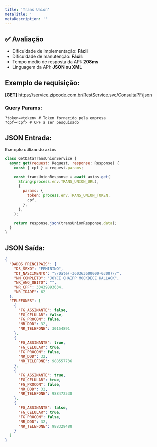 ```yaml
---
title: 'Trans Union'
metaTitle: ''
metaDescription: ''
---
```


## ✅ Avaliação

- Dificuldade de implementação: **Fácil**
- Dificuldade de manutenção: **Fácil**:
- Tempo médio de resposta da API: **208ms**
- Linguagem da API: **JSON ou XML**

## Exemplo de requisição:

**[GET]** https://service.zipcode.com.br/RestService.svc/ConsultaPF/json

### Query Params:

```shell
?token=<token> # Token fornecido pela empresa
?cpf=<cpf> # CPF a ser pesquisado
```

## JSON Entrada:

Exemplo utilizando `axios`

```js
class GetDataTransUnionService {
  async get(request: Request, response: Response) {
    const { cpf } = request.params;

    const transUnionResponse = await axios.get(
      String(process.env.TRANS_UNION_URL),
      {
        params: {
          token: process.env.TRANS_UNION_TOKEN,
          cpf,
        },
      },
    );

    return response.json(transUnionResponse.data);
  }
}
```

## JSON Saída:

```json
{
  "DADOS_PRINCIPAIS": {
    "DS_SEXO": "FEMININO",
    "DT_NASCIMENTO": "\/Date(-360363600000-0300)\/",
    "NM_COMPLETO": "JOYCE CHAIPP MOCKDECE HALLACK",
    "NR_ANO_OBITO": "",
    "NR_CPF": 33439893634,
    "NR_IDADE": 62
  },
  "TELEFONES": [
    {
      "FG_ASSINANTE": false,
      "FG_CELULAR": false,
      "FG_PROCON": false,
      "NR_DDD": 32,
      "NR_TELEFONE": 30154891
    },
    {
      "FG_ASSINANTE": true,
      "FG_CELULAR": true,
      "FG_PROCON": false,
      "NR_DDD": 32,
      "NR_TELEFONE": 988557736
    },
    {
      "FG_ASSINANTE": true,
      "FG_CELULAR": true,
      "FG_PROCON": false,
      "NR_DDD": 32,
      "NR_TELEFONE": 988472538
    },
    {
      "FG_ASSINANTE": false,
      "FG_CELULAR": true,
      "FG_PROCON": false,
      "NR_DDD": 32,
      "NR_TELEFONE": 988329488
    }
  ]
}
```
